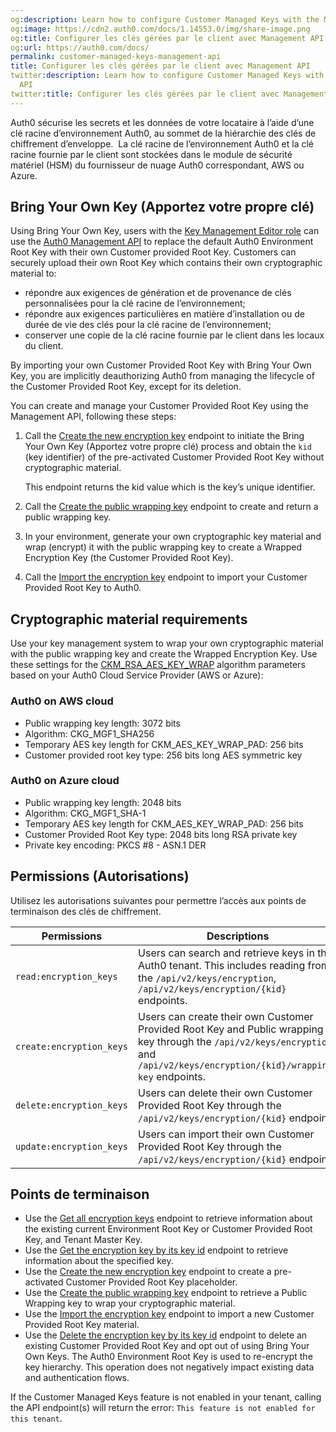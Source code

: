 ```yaml
---
og:description: Learn how to configure Customer Managed Keys with the Management API
og:image: https://cdn2.auth0.com/docs/1.14553.0/img/share-image.png
og:title: Configurer les clés gérées par le client avec Management API
og:url: https://auth0.com/docs/
permalink: customer-managed-keys-management-api
title: Configurer les clés gérées par le client avec Management API
twitter:description: Learn how to configure Customer Managed Keys with the Management
  API
twitter:title: Configurer les clés gérées par le client avec Management API
---
```


Auth0 sécurise les secrets et les données de votre locataire à l’aide d’une clé racine d’environnement Auth0, au sommet de la hiérarchie des clés de chiffrement d’enveloppe.  La clé racine de l’environnement Auth0 et la clé racine fournie par le client sont stockées dans le module de sécurité matériel (HSM) du fournisseur de nuage Auth0 correspondant, AWS ou Azure.

## Bring Your Own Key (Apportez votre propre clé)

Using Bring Your Own Key, users with the [Key Management Editor role](/docs/get-started/manage-dashboard-access/add-dashboard-users) can use the [Auth0 Management API](https://auth0.com/docs/api/management/v2) to replace the default Auth0 Environment Root Key with their own Customer provided Root Key. Customers can securely upload their own Root Key which contains their own cryptographic material to:

* répondre aux exigences de génération et de provenance de clés personnalisées pour la clé racine de l’environnement;
* répondre aux exigences particulières en matière d’installation ou de durée de vie des clés pour la clé racine de l’environnement;
* conserver une copie de la clé racine fournie par le client dans les locaux du client.

<Warning>

By importing your own Customer Provided Root Key with Bring Your Own Key, you are implicitly deauthorizing Auth0 from managing the lifecycle of the Customer Provided Root Key, except for its deletion.

</Warning>

You can create and manage your Customer Provided Root Key using the <Tooltip tip="Management API: A product to allow customers to perform administrative tasks." cta="View Glossary" href="/docs/glossary?term=Management+API">Management API</Tooltip>, following these steps:

1. Call the [Create the new encryption key](https://auth0.com/docs/api/management/v2/keys/post-encryption) endpoint to initiate the Bring Your Own Key (Apportez votre propre clé) process and obtain the `kid` (key identifier) of the pre-activated Customer Provided Root Key without cryptographic material.

   <Callout icon="file-lines" color="#0EA5E9" iconType="regular">

   This endpoint returns the kid value which is the key’s unique identifier.

   </Callout>
2. Call the [Create the public wrapping key](https://auth0.com/docs/api/management/v2/keys/post-encryption-wrapping-key) endpoint to create and return a public wrapping key.
3. In your environment, generate your own cryptographic key material and wrap (encrypt) it with the public wrapping key to create a Wrapped Encryption Key (the Customer Provided Root Key).
4. Call the [Import the encryption key](https://auth0.com/docs/api/management/v2/keys/post-encryption-key) endpoint to import your Customer Provided Root Key to Auth0.

## Cryptographic material requirements

Use your key management system to wrap your own cryptographic material with the public wrapping key and create the Wrapped Encryption Key. Use these settings for the [CKM_RSA_AES_KEY_WRAP](https://docs.oasis-open.org/pkcs11/pkcs11-curr/v2.40/cos01/pkcs11-curr-v2.40-cos01.html#_Toc408226894) algorithm parameters based on your Auth0 Cloud Service Provider (AWS or Azure):

### Auth0 on AWS cloud

* Public wrapping key length: 3072 bits
* Algorithm: CKG_MGF1_SHA256
* Temporary AES key length for CKM_AES_KEY_WRAP_PAD: 256 bits
* Customer provided root key type: 256 bits long AES symmetric key

### Auth0 on Azure cloud

* Public wrapping key length: 2048 bits
* Algorithm: CKG_MGF1_SHA-1
* Temporary AES key length for CKM_AES_KEY_WRAP_PAD: 256 bits
* Customer Provided Root Key type: 2048 bits long RSA private key
* Private key encoding: PKCS #8 - ASN.1 DER

## Permissions (Autorisations)

Utilisez les autorisations suivantes pour permettre l’accès aux points de terminaison des clés de chiffrement.

<table class="table">
<thead>
<tr>
<th><b>Permissions</b></th>
<th><b>Descriptions</b></th>
</tr>
</thead>
<tbody>
<tr>
<td><code>read:encryption_keys</code></td>
<td>Users can search and retrieve keys in the Auth0 tenant. This includes reading from the <code>/api/v2/keys/encryption</code>, <code>/api/v2/keys/encryption/{kid}</code> endpoints.</td>
</tr>
<tr>
<td><code>create:encryption_keys</code></td>
<td>Users can create their own Customer Provided Root Key and Public wrapping key through the <code>/api/v2/keys/encryption</code> and <code>/api/v2/keys/encryption/{kid}/wrapping-key</code> endpoints.</td>
</tr>
<tr>
<td><code>delete:encryption_keys</code></td>
<td>Users can delete their own Customer Provided Root Key through the 
            <code>/api/v2/keys/encryption/{kid}</code> endpoint.</td>
</tr>
<tr>
<td><code>update:encryption_keys</code></td>
<td>Users can import their own Customer Provided Root Key through the 
            <code>/api/v2/keys/encryption/{kid}</code> endpoint.</td>
</tr>
</tbody>
</table>

## Points de terminaison

* Use the [Get all encryption keys](https://auth0.com/docs/api/management/v2/keys/get-encryption-keys) endpoint to retrieve information about the existing current Environment Root Key or Customer Provided Root Key, and Tenant Master Key.
* Use the [Get the encryption key by its key id](https://auth0.com/docs/api/management/v2/keys/get-encryption-key) endpoint to retrieve information about the specified key.
* Use the [Create the new encryption key](https://auth0.com/docs/api/management/v2/keys/post-encryption) endpoint to create a pre-activated Customer Provided Root Key placeholder.
* Use the [Create the public wrapping key](https://auth0.com/docs/api/management/v2/keys/post-encryption-wrapping-key) endpoint to retrieve a Public Wrapping key to wrap your cryptographic material.
* Use the [Import the encryption key](https://auth0.com/docs/api/management/v2/keys/post-encryption-key) endpoint to import a new Customer Provided Root Key material.
* Use the [Delete the encryption key by its key id](https://auth0.com/docs/api/management/v2/keys/delete-encryption-key) endpoint to delete an existing Customer Provided Root Key and opt out of using Bring Your Own Keys. The Auth0 Environment Root Key is used to re-encrypt the key hierarchy. This operation does not negatively impact existing data and authentication flows.

<Callout icon="file-lines" color="#0EA5E9" iconType="regular">

If the Customer Managed Keys feature is not enabled in your tenant, calling the API endpoint(s) will return the error: `This feature is not enabled for this tenant`.

</Callout>